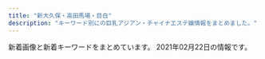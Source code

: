 ```yaml
---
title: "新大久保・高田馬場・目白"
description: "キーワード別にの巨乳アジアン・チャイナエステ嬢情報をまとめました。"
---
```


新着画像と新着キーワードをまとめています。
2021年02月22日の情報です。

<DmmAffiliateIns />
<KeywordTable
  shops={
    [
    {
        "keywords": {},
        "station": "JR\u9ad8\u7530\u99ac\u5834\u99c5\u65e9\u7a32\u7530\u53e3",
        "url": "http://www.kity.work/",
        "name": "\u98a8\u96c5\u5802 \uff5e\u3075\u3046\u304c\u3069\u3046\uff5e",
        "img_links": [
            "http://www.kity.work/images/tel.jpg",
            "http://www.kity.work/images/3.jpg",
            "http://www.kity.work/staff/aoi.jpg",
            "http://www.kity.work/staff/sara.jpg",
            "http://www.kity.work/images/s2.jpg",
            "http://www.kity.work/staff/an.jpg",
            "http://www.kity.work/images/ac2.jpg",
            "http://www.kity.work/img/an2.jpg",
            "http://www.kity.work/images/s1.png",
            "http://www.kity.work/images/head.jpg",
            "http://www.kity.work/images/5.jpg",
            "http://www.kity.work/images/sys.jpg",
            "http://www.kity.work/images/staff_t.jpg",
            "http://www.kity.work/images/int2.jpg",
            "http://www.kity.work/images/1.jpg",
            "http://www.kity.work/images/up.jpg",
            "http://www.kity.work/images/interior_t.jpg",
            "http://www.kity.work/images/2.jpg",
            "http://www.kity.work/img/sara2.jpg",
            "http://www.kity.work/images/news.jpg",
            "http://www.kity.work/img/minami2.jpg",
            "http://www.kity.work/images/4.jpg",
            "http://www.kity.work/img/yuka1.jpg",
            "http://www.kity.work/images/tg.jpg",
            "http://www.kity.work/img/yuka2.jpg",
            "http://www.kity.work/images/s1.jpg",
            "http://www.kity.work/staff/minami.jpg",
            "http://www.kity.work/img/minami1.jpg",
            "http://www.kity.work/images/int1.jpg",
            "http://www.kity.work/staff/yuka.jpg",
            "http://www.kity.work/img/aoi1.jpg",
            "http://www.kity.work/img/aoi2.jpg",
            "http://www.kity.work/img/sara1.jpg",
            "http://www.kity.work/img/an1.jpg"
        ]
    },
    {
        "img_links": [
            "http://p-aroma.work/img/rina1.png",
            "http://p-aroma.work/images/staff_t.png",
            "http://p-aroma.work/images/int1.png",
            "http://p-aroma.work/images/head.jpg",
            "http://p-aroma.work/images/3.jpg",
            "http://p-aroma.work/images/tel.jpg",
            "http://p-aroma.work/images/sys.png",
            "http://p-aroma.work/staff/mayu.jpg",
            "http://p-aroma.work/staff/rina.jpg",
            "http://p-aroma.work/images/mobile.jpg",
            "http://p-aroma.work/images/2.jpg",
            "http://p-aroma.work/images/1.jpg",
            "http://p-aroma.work/img/mirai1.png",
            "http://p-aroma.work/img/ayaka1.png",
            "http://p-aroma.work/img/mayu1.png",
            "http://p-aroma.work/images/6.jpg",
            "http://p-aroma.work/images/s2.jpg",
            "http://p-aroma.work/images/interior_t.png",
            "http://p-aroma.work/images/int2.png",
            "http://p-aroma.work/images/4.jpg",
            "http://p-aroma.work/images/s1.png",
            "http://p-aroma.work/img/kasumi1.png",
            "http://p-aroma.work/staff/ayaka.jpg",
            "http://p-aroma.work/staff/kasumi.jpg",
            "http://p-aroma.work/images/s1.jpg",
            "http://p-aroma.work/staff/mirai.jpg",
            "http://p-aroma.work/images/news.jpg"
        ],
        "station": "JR\u5927\u4e45\u4fdd\u99c5\u5317\u53e3",
        "name": "\u7652\u3057\u306e\u51fa\u4f1a\u3044",
        "keywords": {},
        "url": "http://p-aroma.work/"
    },
    {
        "name": "\u6625\u306e\u5922",
        "keywords": {},
        "url": "http://www.harunoyume.com/",
        "station": "JR\u65b0\u5927\u4e45\u4fdd\u99c5",
        "img_links": [
            "http://www.harunoyume.com/images/service-image.jpg",
            "http://www.harunoyume.com/images/campaign.jpg",
            "http://www.harunoyume.com/images/discount.jpg",
            "http://www.harunoyume.com/images/covergirl.jpg"
        ]
    },
    {
        "url": "http://kobo.mssg.jp/",
        "station": "JR\u5927\u4e45\u4fdd\u99c5\u5317\u53e3",
        "img_links": [
            "http://kobo.mssg.jp/images/staff_8.jpg",
            "http://kobo.mssg.jp/images/s_info.png",
            "http://kobo.mssg.jp/images/staff_2b.jpg",
            "http://kobo.mssg.jp/images/staff_2a.jpg",
            "http://kobo.mssg.jp/layer/images/top/top_01.jpg",
            "http://kobo.mssg.jp/images/staff_8a.jpg",
            "http://kobo.mssg.jp/images/staff_10a.jpg",
            "http://kobo.mssg.jp/images/staff_9b.jpg",
            "http://kobo.mssg.jp/images/top2.jpg",
            "http://kobo.mssg.jp/images/staff_bj1.png",
            "http://kobo.mssg.jp/images/info.png",
            "http://kobo.mssg.jp/images/wenzi-staff.png",
            "http://kobo.mssg.jp/images/staff_bj4.png",
            "http://kobo.mssg.jp/images/top1.jpg",
            "http://kobo.mssg.jp/images/staff_9a.jpg",
            "http://kobo.mssg.jp/layer/images/top/top_03.jpg",
            "http://kobo.mssg.jp/images/1.jpg",
            "http://kobo.mssg.jp/layer/images/top/top_02.jpg",
            "http://kobo.mssg.jp/layer/images/top.jpg",
            "http://kobo.mssg.jp/images/staff_4.jpg",
            "http://kobo.mssg.jp/layer/images/top/top_08.png",
            "http://kobo.mssg.jp/layer/images/top/top_06.jpg",
            "http://kobo.mssg.jp/images/staff_5.jpg",
            "http://kobo.mssg.jp/layer/images/top/top_04.jpg",
            "http://kobo.mssg.jp/layer/images/top/top_05.jpg"
        ],
        "name": "\u6c34\u8272-\u30df\u30ba\u30a4\u30ed-",
        "keywords": {}
    },
    {
        "name": "\u30df\u30eb\u30af",
        "keywords": {
            "87": 7,
            "C": 13,
            "85": 21,
            "84": 7,
            "D": 28,
            "90": 7,
            "E": 14
        },
        "img_links": [
            "http://milk.tyo.cm/images/img_service04.jpg",
            "http://milk.tyo.cm/images/blog.jpg",
            "http://milk.tyo.cm/images/sp_nav03.png",
            "http://milk.tyo.cm/images/sp_tit_pick.png",
            "http://milk.tyo.cm/photos/sites/72/2021/02/2021020506250312.jpg",
            "http://milk.tyo.cm/images/bg_cont03.png",
            "http://milk.tyo.cm/images/ico_headline.png",
            "http://milk.tyo.cm/images/room4_l.jpg",
            "http://milk.tyo.cm/images/bg_cont01.png",
            "http://milk.tyo.cm/images/img_service01.jpg",
            "http://milk.tyo.cm/images/tit_service.png",
            "http://milk.tyo.cm/images/link_nav05.png",
            "http://milk.tyo.cm/photos/sites/72/2021/02/2021021003450576.jpg",
            "http://milk.tyo.cm/images/tit_pick.png",
            "http://milk.tyo.cm/images/re.png",
            "http://milk.tyo.cm/images/room2_l.jpg",
            "http://milk.tyo.cm/images/top.png",
            "http://milk.tyo.cm/images/link_nav04.png",
            "http://milk.tyo.cm/images/img_service02.jpg",
            "http://milk.tyo.cm/images/room3_l.jpg",
            "http://milk.tyo.cm/images/sp_header.jpg",
            "http://milk.tyo.cm/images/sp_nav01.png",
            "http://milk.tyo.cm/images/link_nav01.png",
            "http://milk.tyo.cm/photos/sites/72/2021/01/2021012610102711.jpg",
            "http://milk.tyo.cm/images/tit_staff.png",
            "http://milk.tyo.cm/images/com_tel.png",
            "http://milk.tyo.cm/images/room1_l.jpg",
            "http://milk.tyo.cm/images/sp_nav02.png",
            "http://milk.tyo.cm/images/link_nav02.png",
            "http://milk.tyo.cm/images/link_nav03.png",
            "http://milk.tyo.cm/photos/sites/72/2020/06/2020061206444417.jpg",
            "http://milk.tyo.cm/photos/sites/72/2021/02/202102100345053.jpg",
            "http://milk.tyo.cm/photos/sites/72/2021/02/2021020803213955.jpg",
            "http://milk.tyo.cm/photos/sites/72/2020/11/202011100524008.jpg",
            "http://milk.tyo.cm/photos/sites/72/2020/06/2020061206443832.jpg",
            "http://milk.tyo.cm/images/koko_234x60.png",
            "http://milk.tyo.cm/images/img_service03.jpg"
        ],
        "url": "http://milk.tyo.cm/",
        "station": "JR\u5927\u4e45\u4fdd\u99c5\u5357\u53e3"
    },
    {
        "img_links": [
            "http://www.e-candy.work/images/newface.png",
            "http://www.e-candy.work/images/int1.png",
            "http://www.e-candy.work/images/int2.png",
            "http://www.e-candy.work/images/staff_t.png",
            "http://www.e-candy.work/img/aya1.jpg",
            "http://www.e-candy.work/img/yui1.jpg",
            "http://www.e-candy.work/images/info.png",
            "http://www.e-candy.work/images/3.jpg",
            "http://www.e-candy.work/images/tel.jpg",
            "http://www.e-candy.work/img/miki1.jpg",
            "http://www.e-candy.work/img/nana1.jpg",
            "http://www.e-candy.work/images/8.jpg",
            "http://www.e-candy.work/images/sys1.jpg",
            "http://www.e-candy.work/images/6.jpg",
            "http://www.e-candy.work/images/4.jpg",
            "http://www.e-candy.work/images/sys2.jpg",
            "http://www.e-candy.work/images/1.jpg",
            "http://www.e-candy.work/images/interior_t.png",
            "http://www.e-candy.work/img/rina1.jpg",
            "http://www.e-candy.work/images/head.jpg",
            "http://www.e-candy.work/images/7.jpg",
            "http://www.e-candy.work/img/ai1.jpg",
            "http://www.e-candy.work/images/s1.png",
            "http://www.e-candy.work/images/sys3.png",
            "http://www.e-candy.work/images/news.jpg",
            "http://www.e-candy.work/img/haruka1.jpg",
            "http://www.e-candy.work/images/mobile.jpg",
            "http://www.e-candy.work/images/5.jpg"
        ],
        "name": "Lui\uff5e\u30eb\u30a4\uff5e",
        "keywords": {},
        "station": "\u65b0\u5927\u4e45\u4fdd\u99c5",
        "url": "http://www.e-candy.work/"
    },
    {
        "img_links": [
            "http://www.enchuen.com/images/top_slider2.jpg",
            "http://www.enchuen.com/images/top_slider5.jpg",
            "http://www.enchuen.com/images/img_service01.png",
            "http://www.enchuen.com/images/img_service07.png",
            "http://www.enchuen.com/images/therapist_yona.jpg",
            "http://www.enchuen.com/images/tw_header.png",
            "http://www.enchuen.com/images/img_service02.png",
            "http://www.enchuen.com/images/img_service03.png",
            "http://www.enchuen.com/images/therapist_kaori.jpg",
            "http://www.enchuen.com/images/h2_alltherapist.png",
            "http://www.enchuen.com/images/h2_alliancegide2.png",
            "http://www.enchuen.com/images/interior02_s.jpg",
            "http://www.enchuen.com/images/h2_instagam.png",
            "http://www.enchuen.com/images/img_slider03.png",
            "http://www.enchuen.com/images/btn_gnavi01_no.png",
            "http://www.enchuen.com/images/btn_gnavi05_no.png",
            "http://www.enchuen.com/images/h2_servicecontents.png",
            "http://www.enchuen.com/images/h2_alliancegide.png",
            "http://www.enchuen.com/images/btn_gnavi04_no.png",
            "http://www.enchuen.com/images/interior03_s.jpg",
            "http://www.enchuen.com/images/therapist_noa_s.jpg",
            "http://www.enchuen.com/images/h2_twitter.png",
            "http://www.enchuen.com/images/interior04_s.jpg",
            "http://www.enchuen.com/images/therapist_noa.jpg",
            "http://www.enchuen.com/images/h2_information.png",
            "http://www.enchuen.com/images/therapist_kaori_s.jpg",
            "http://www.enchuen.com/images/a_qa.png",
            "http://www.enchuen.com/images/icon_chi.png",
            "http://www.enchuen.com/images/btn_gnavi06_no.png",
            "http://www.enchuen.com/images/pickmessage01.png",
            "http://www.enchuen.com/images/interior01_s.jpg",
            "http://www.enchuen.com/images/h2_qa.png",
            "http://www.enchuen.com/images/tel_header.png",
            "http://www.enchuen.com/images/pagetop.png",
            "http://www.enchuen.com/images/top_slider4.jpg",
            "http://www.enchuen.com/images/icon_eng.png",
            "http://www.enchuen.com/images/ins_footer.png",
            "http://www.enchuen.com/images/img_slider01.png",
            "http://www.enchuen.com/images/img_aromaoil.png",
            "http://www.enchuen.com/images/h2_link01.png",
            "http://www.enchuen.com/images/therapist_yume.jpg",
            "http://www.enchuen.com/images/img_comimgsoon.jpg",
            "http://www.enchuen.com/images/therapist_yume_s.jpg",
            "http://www.enchuen.com/images/mail_header.png",
            "http://www.enchuen.com/images/img_service05.png",
            "http://www.enchuen.com/images/interior03.jpg",
            "http://www.enchuen.com/images/q_qa.png",
            "http://www.enchuen.com/images/img_service06.png",
            "http://www.enchuen.com/images/h2_contact.png",
            "http://www.enchuen.com/images/img_slider02.png",
            "http://www.enchuen.com/images/tw_footer.png",
            "http://www.enchuen.com/images/ins_header.png",
            "http://www.enchuen.com/images/img_service04.png",
            "http://www.enchuen.com/images/interior02.jpg",
            "http://www.enchuen.com/images/ban-tel.png",
            "http://www.enchuen.com/images/interior04.jpg",
            "http://www.enchuen.com/images/top_slider1.jpg",
            "http://www.enchuen.com/images/top_slider3.jpg",
            "http://www.enchuen.com/images/mess_footer.png",
            "http://www.enchuen.com/images/therapist_yona_s.jpg",
            "http://www.enchuen.com/images/h2_linkban.png",
            "http://www.enchuen.com/images/interior01.jpg",
            "http://www.enchuen.com/images/btn_gnavi03_no.png",
            "http://www.enchuen.com/images/top_slider6.jpg",
            "http://www.enchuen.com/images/btn_gnavi02_no.png"
        ],
        "url": "http://www.enchuen.com/",
        "keywords": {
            "C": 4
        },
        "station": "JR\u65b0\u5927\u4e45\u4fdd\u99c5",
        "name": "\u7e01\u4e2d\u7e01\uff5e\u3048\u3093\u3061\u3085\u3046\u3048\u3093\uff5e"
    },
    {
        "keywords": {},
        "name": "RAN\uff5e\u30e9\u30f3\uff5e",
        "url": "http://esthe.top/",
        "station": "JR\u9ad8\u7530\u99ac\u5834\u99c5\u6771\u53e3",
        "img_links": [
            "http://esthe.top/images/Bottom_01.jpg",
            "http://esthe.top/images/demo/slider/tooltips/slide2.png",
            "http://esthe.top/images/room_images/gallery-06.jpg",
            "http://esthe.top/images/demo/slider/images/slide2.png",
            "http://esthe.top/images/room_images/gallery-01.jpg",
            "http://esthe.top/images/an_1_05.jpg",
            "http://esthe.top/images/an_2_07.jpg",
            "http://esthe.top/images/demo/slider/images/slide5.png",
            "http://esthe.top/images/an_1_06.jpg",
            "http://esthe.top/images/demo/slider/tooltips/slide4.png",
            "http://esthe.top/images/an_1_04.jpg",
            "http://esthe.top/images/room_images/index-02.jpg",
            "http://esthe.top/images/room_images/gallery-05.jpg",
            "http://esthe.top/images/staff_images/staff_01b.jpg",
            "http://esthe.top/images/acs_ima/access-04.jpg",
            "http://esthe.top/images/demo/slider/tooltips/slide1.png",
            "http://esthe.top/images/demo/slider/tooltips/slide3.png",
            "http://esthe.top/images/an_1_02.jpg",
            "http://esthe.top/images/staff_images/staff_07a.jpg",
            "http://esthe.top/images/demo/slider/images/slide1.png",
            "http://esthe.top/images/acs_ima/access-03.jpg",
            "http://esthe.top/images/room_images/gallery-04.jpg",
            "http://esthe.top/images/room_images/index-01.jpg",
            "http://esthe.top/images/an_1_03.jpg",
            "http://esthe.top/images/staff_images/staff_07b.jpg",
            "http://esthe.top/images/staff_images/staff_09b.jpg",
            "http://esthe.top/images/QRcode.jpg",
            "http://esthe.top/images/staff_images/staff_04b.jpg",
            "http://esthe.top/images/an_2_03.jpg",
            "http://esthe.top/images/an_2_06.jpg",
            "http://esthe.top/images/demo/slider/images/slide3.png",
            "http://esthe.top/images/demo/slider/images/slide4.png",
            "http://esthe.top/images/room_images/gallery-02.jpg",
            "http://esthe.top/images/staff_images/staff_04a.jpg",
            "http://esthe.top/images/staff_images/staff_09a.jpg",
            "http://esthe.top/images/Bottom_02.jpg",
            "http://esthe.top/images/staff_images/staff_010a.jpg",
            "http://esthe.top/images/demo/slider/tooltips/slide5.png",
            "http://esthe.top/images/an_2_05.jpg",
            "http://esthe.top/images/an_2_04.jpg",
            "http://esthe.top/images/staff_images/staff_010b.jpg",
            "http://esthe.top/images/an_2_02.jpg",
            "http://esthe.top/images/room_images/gallery-03.jpg",
            "http://esthe.top/images/acs_ima/access-02.jpg",
            "http://esthe.top/images/an_1_07.jpg",
            "http://esthe.top/images/staff_images/staff_01a.jpg",
            "http://esthe.top/images/acs_ima/access-01.jpg"
        ]
    },
    {
        "img_links": [
            "http://www.china-es.info/img/nana1.jpg",
            "http://www.china-es.info/images/int4.jpg",
            "http://www.china-es.info/images/top.jpg",
            "http://www.china-es.info/images/news.jpg",
            "http://www.china-es.info/images/menu/top.jpg",
            "http://www.china-es.info/images/rec1.jpg",
            "http://www.china-es.info/img/nana2.jpg",
            "http://www.china-es.info/img/hibiki1.jpg",
            "http://www.china-es.info/images/int3.jpg",
            "http://www.china-es.info/images/sys1.jpg",
            "http://www.china-es.info/images/interior_t.jpg",
            "http://www.china-es.info/images/int2.jpg",
            "http://www.china-es.info/images/head.jpg",
            "http://www.china-es.info/images/rec2.jpg",
            "http://www.china-es.info/images/mobile.jpg",
            "http://www.china-es.info/images/int1.jpg",
            "http://www.china-es.info/images/menu/staff.jpg",
            "http://www.china-es.info/images/sys3.jpg",
            "http://www.china-es.info/images/menu/interior.jpg",
            "http://www.china-es.info/img/ringo1.jpg",
            "http://www.china-es.info/images/sys2.jpg",
            "http://www.china-es.info/images/staff_t.jpg"
        ],
        "station": "JR\u9ad8\u7530\u99ac\u5834\u99c5\u65e9\u7a32\u7530\u53e3",
        "keywords": {},
        "name": "Honey At Home \u30cf\u30cb\u30fc\u30a2\u30c3\u30c8\u30db\u30fc\u30e0",
        "url": "http://www.china-es.info/"
    },
    {
        "station": "JR\u5927\u4e45\u4fdd\u99c5\u5317\u53e3",
        "img_links": [
            "http://aes-treat.com/scdl/staff/10811.jpg",
            "http://aes-treat.com/scdl/staff/10811mb.jpg",
            "http://aes-treat.com/scdl/staff/10651mb.jpg",
            "http://aes-treat.com/scdl/staff/11161.jpg",
            "http://aes-treat.com/scdl/staff/11101mb.jpg",
            "http://aes-treat.com/scdl/staff/11051mb.jpg",
            "http://aes-treat.com/scdl/staff/10861mb.jpg",
            "http://aes-treat.com/scdl/staff/11041mb.jpg",
            "http://aes-treat.com/scdl/staff/11091.jpg",
            "http://aes-treat.com/scdl/staff/10971.jpg",
            "http://aes-treat.com/scdl/staff/10901mb.jpg",
            "http://aes-treat.com/scdl/staff/11041.jpg",
            "http://aes-treat.com/scdl/staff/10721.jpg",
            "http://aes-treat.com/pic/top2.jpg",
            "http://aes-treat.com/scdl/staff/10891mb.jpg",
            "http://aes-treat.com/scdl/staff/11131.jpg",
            "http://aes-treat.com/scdl/staff/11111.jpg",
            "http://aes-treat.com/scdl/staff/10981mb.jpg",
            "http://aes-treat.com/scdl/staff/11151mb.jpg",
            "http://aes-treat.com/scdl/staff/10681mb.jpg",
            "http://aes-treat.com/scdl/staff/10771.jpg",
            "http://aes-treat.com/scdl/staff/10651.jpg",
            "http://aes-treat.com/scdl/staff/10891.jpg",
            "http://aes-treat.com/scdl/staff/10902.jpg",
            "http://aes-treat.com/scdl/staff/10771mb.jpg",
            "http://aes-treat.com/img/ttl_attbnr.jpg",
            "http://aes-treat.com/scdl/staff/10861.jpg",
            "http://aes-treat.com/scdl/staff/10981.jpg",
            "http://aes-treat.com/scdl/staff/11151.jpg",
            "http://aes-treat.com/scdl/staff/11081.jpg",
            "http://aes-treat.com/img/ttl_sister.png",
            "http://aes-treat.com/scdl/staff/11121.jpg",
            "http://aes-treat.com/scdl/staff/10841.jpg",
            "http://aes-treat.com/img/ttl_staff.png",
            "http://aes-treat.com/scdl/staff/11131mb.jpg",
            "http://aes-treat.com/scdl/staff/10941.jpg",
            "http://aes-treat.com/scdl/staff/11051.jpg",
            "http://aes-treat.com/scdl/staff/11091mb.jpg",
            "http://aes-treat.com/scdl/staff/10171mb.jpg",
            "http://aes-treat.com/scdl/staff/10972.jpg",
            "http://aes-treat.com/scdl/staff/11162.jpg",
            "http://aes-treat.com/pic/head.jpg",
            "http://aes-treat.com/scdl/staff/10721mb.jpg",
            "http://aes-treat.com/scdl/staff/10842.jpg",
            "http://aes-treat.com/pic/top1.jpg",
            "http://aes-treat.com/scdl/staff/11171mb.jpg",
            "http://aes-treat.com/scdl/staff/10841mb.jpg",
            "http://aes-treat.com/scdl/staff/11121mb.jpg",
            "http://aes-treat.com/scdl/staff/11161mb.jpg",
            "http://aes-treat.com/scdl/staff/11081mb.jpg",
            "http://aes-treat.com/scdl/staff/10681.jpg",
            "http://aes-treat.com/scdl/staff/10901.jpg",
            "http://aes-treat.com/img/system/campaign.jpg",
            "http://aes-treat.com/scdl/staff/10971mb.jpg",
            "http://aes-treat.com/scdl/staff/11101.jpg",
            "http://aes-treat.com/img/ttl_att.png",
            "http://aes-treat.com/i/files/homeimg.jpg",
            "http://aes-treat.com/scdl/staff/11171.jpg",
            "http://aes-treat.com/scdl/staff/10941mb.jpg",
            "http://aes-treat.com/scdl/staff/11111mb.jpg",
            "http://aes-treat.com/img/ttl_nouka.jpg",
            "http://aes-treat.com/img/ttl_mobile.jpg",
            "http://aes-treat.com/scdl/staff/10171.jpg"
        ],
        "keywords": {
            "C": 35
        },
        "url": "http://aes-treat.com/",
        "name": "Lovely Heart \u5927\u4e45\u4fdd\u5225\u9928"
    },
    {
        "url": "http://www.aromaonly1.com/",
        "img_links": [
            "http://www.aromaonly1.com/images/fanhui.png",
            "http://www.aromaonly1.com/images/index_04.jpg",
            "http://www.aromaonly1.com/uploads/33c6d79a06e306e309deefd74daa5ef6.jpg",
            "http://www.aromaonly1.com/images/index_05.jpg",
            "http://www.aromaonly1.com/uploads/822de08541e5f0a03b8fdd99ac777097.jpg",
            "http://www.aromaonly1.com/images/interior_10.jpg",
            "http://www.aromaonly1.com/uploads/b43afdf6c0db7020b472f89b05664984.jpg",
            "http://www.aromaonly1.com/images/index_17.jpg",
            "http://www.aromaonly1.com/images/index_01.jpg",
            "http://www.aromaonly1.com/uploads/269045fb02ee17a03b99afcdabc449fa.jpg",
            "http://www.aromaonly1.com/uploads/0d74a4af5e268e3562daa56048c13906.jpg",
            "http://www.aromaonly1.com/images/index_20.jpg",
            "http://www.aromaonly1.com/images/index_16.jpg",
            "http://www.aromaonly1.com/uploads/56e94a67d1aa4ea89d5f2064a387ab96.jpg",
            "http://www.aromaonly1.com/uploads/3e6ede4dd71b9611bfc0fc01fff82057.jpg",
            "http://www.aromaonly1.com/uploads/5f4083d49285cbe64774b1bd70e86150.jpg",
            "http://www.aromaonly1.com/images/index_02.jpg",
            "http://www.aromaonly1.com/images/service_10.jpg",
            "http://www.aromaonly1.com/images/index_11.jpg",
            "http://www.aromaonly1.com/images/index_07.jpg",
            "http://www.aromaonly1.com/images/index_06.jpg",
            "http://www.aromaonly1.com/images/index_19.jpg",
            "http://www.aromaonly1.com/images/index_14.jpg",
            "http://www.aromaonly1.com/uploads/ac75f516de3602f2ed5de1d9e2383a35.jpg",
            "http://www.aromaonly1.com/uploads/015cba9c432d730d26583fe998534fa6.jpg",
            "http://www.aromaonly1.com/uploads/66dc68de1f9c001b6f15d52303314efc.jpg",
            "http://www.aromaonly1.com/uploads/8e9e8b4d89b256773f17dff61368328c.jpg",
            "http://www.aromaonly1.com/images/index_15.jpg",
            "http://www.aromaonly1.com/uploads/18799c1985ca7d1cd026808323ec51c2.jpg",
            "http://www.aromaonly1.com/images/index_08.jpg",
            "http://www.aromaonly1.com/uploads/e01fa669285bc99ba782abfd90a08bb2.jpg",
            "http://www.aromaonly1.com/images/aromaonly1_468x60.png",
            "http://www.aromaonly1.com/images/girls_10.jpg",
            "http://www.aromaonly1.com/images/index_21.jpg",
            "http://www.aromaonly1.com/uploads/a4bfacdc272e1f3c3ee9884036dbf094.jpg",
            "http://www.aromaonly1.com/images/index_03.jpg",
            "http://www.aromaonly1.com/uploads/c24b4a66b959c50d941c227e2167e47a.jpg",
            "http://www.aromaonly1.com/images/index_12.jpg",
            "http://www.aromaonly1.com/images/link_10.jpg",
            "http://www.aromaonly1.com/images/index_18.jpg",
            "http://www.aromaonly1.com/images/service_11.jpg",
            "http://www.aromaonly1.com/uploads/39a20c0f1405de5aa73fad53492e41be.jpg",
            "http://www.aromaonly1.com/my_work/images/pic1.png",
            "http://www.aromaonly1.com/uploads/2f5941103973429d3981087968a845a3.jpg"
        ],
        "station": "JR\u9ad8\u7530\u99ac\u5834\u99c5",
        "keywords": {
            "86": 5,
            "E": 2,
            "C": 3,
            "88": 4,
            "D": 4
        },
        "name": "NEW ONLY ONE"
    },
    {
        "name": "\u60a0\u30a8\u30b9\u30c6",
        "url": "http://www.y-rlx.site/",
        "keywords": {
            "87": 4,
            "C": 5,
            "88": 2,
            "D": 1
        },
        "station": "JR\u9ad8\u7530\u99ac\u5834\u99c5\u65e9\u7a32\u7530\u53e3",
        "img_links": [
            "http://www.y-rlx.site/images/upload/thumb/ed8b0cbb7323414a.jpg",
            "http://www.y-rlx.site/images/index_15.jpg",
            "http://www.y-rlx.site/images/index_19.jpg",
            "http://www.y-rlx.site/images/index_01.jpg",
            "http://y-rlx.site/images/index_07.jpg",
            "http://www.y-rlx.site/girl/03.jpg",
            "http://y-rlx.site/images/index_04.jpg",
            "http://www.y-rlx.site/images/index_02.jpg",
            "http://www.y-rlx.site/images/info_09.jpg",
            "http://www.y-rlx.site/images/index_18.jpg",
            "http://www.y-rlx.site/images/index_11.jpg",
            "http://www.y-rlx.site/images/upload/thumb/0fba3207fb3c4467.jpg",
            "http://www.y-rlx.site/images/upload/thumb/c69d7050fbdbb36f.jpg",
            "http://www.y-rlx.site/images/upload/thumb/e0a26e58e17a1416.jpg",
            "http://www.y-rlx.site/images/upload/thumb/e8190e2180eba7c5.jpg",
            "http://www.y-rlx.site/images/rec.jpg",
            "http://www.y-rlx.site/images/index_10.jpg",
            "http://www.y-rlx.site/images/index_03.jpg",
            "http://www.y-rlx.site/images/index_04.jpg",
            "http://www.y-rlx.site/images/index_13.jpg",
            "http://www.y-rlx.site/images/upload/thumb/02b4e6896e30ae85.jpg",
            "http://www.y-rlx.site/girl/01.jpg",
            "http://www.y-rlx.site/images/index_20.jpg",
            "http://www.y-rlx.site/images/upload/thumb/09ac55d22a602603.jpg",
            "http://www.y-rlx.site/images/index_08.jpg",
            "http://www.y-rlx.site/images/upload/thumb/90f9ae2f9ed02731.jpg",
            "http://www.y-rlx.site/images/staff_09.jpg",
            "http://www.y-rlx.site/images/index_07.jpg",
            "http://www.y-rlx.site/girl/02.jpg",
            "http://www.y-rlx.site/girl/04.jpg",
            "http://www.y-rlx.site/images/upload/thumb/55cf68e3bb41cd32.jpg",
            "http://www.y-rlx.site/images/index_05.jpg",
            "http://www.y-rlx.site/images/upload/thumb/e47d8394208727d5.jpg",
            "http://www.y-rlx.site/images/index_09.jpg",
            "http://www.y-rlx.site/images/rec_09.jpg",
            "http://www.y-rlx.site/images/index_06.jpg",
            "http://www.y-rlx.site/images/info.jpg",
            "http://www.y-rlx.site/images/upload/thumb/2c7fdde9ad97892b.jpg",
            "http://www.y-rlx.site/images/card.jpg",
            "http://www.y-rlx.site/girl/05.jpg"
        ]
    },
    {
        "img_links": [
            "http://familiar.ests.jp/images/bian.jpg",
            "http://familiar.ests.jp/images/mobile.jpg",
            "http://familiar.ests.jp/photos/sites/33/2019/07/2019073009094778.jpg",
            "http://familiar.ests.jp/images/news.png",
            "http://familiar.ests.jp/images/top.jpg",
            "http://familiar.ests.jp/photos/sites/33/2020/10/2020101409554799.jpg",
            "http://familiar.ests.jp/images/staff_bj1s.png",
            "http://familiar.ests.jp/images/s_staff.png",
            "http://familiar.ests.jp/images/s_service.png",
            "http://familiar.ests.jp/images/acc.png",
            "http://familiar.ests.jp/images/info.png",
            "http://familiar.ests.jp/images/nei_bj1.png",
            "http://familiar.ests.jp/photos/sites/33/2019/09/2019092718554568.jpg",
            "http://familiar.ests.jp/photos/sites/33/2020/10/2020101901153954.jpg",
            "http://familiar.ests.jp/images/staff_bj4s.png",
            "http://familiar.ests.jp/photos/sites/33/2019/09/2019092718570723.jpg",
            "http://familiar.ests.jp/images/service.jpg",
            "http://familiar.ests.jp/images/s_link.png",
            "http://familiar.ests.jp/photos/sites/33/2019/09/2019092318545965.jpg"
        ],
        "name": "\u99ac\u5834one",
        "station": "JR\u9ad8\u7530\u99ac\u5834\u99c5\u65e9\u7a32\u7530\u53e3",
        "keywords": {
            "C": 18,
            "83": 3,
            "86": 3
        },
        "url": "http://familiar.ests.jp/"
    },
    {
        "url": "http://familiar.tyo.cm/",
        "name": "Familiar\u30fb\u30d5\u30a1\u30df\u30ea\u30fc\u30a2",
        "station": "JR\u65b0\u5927\u4e45\u4fdd\u99c5",
        "keywords": {
            "85": 18,
            "83": 9,
            "88": 27,
            "87": 72,
            "E": 36,
            "C": 2,
            "86": 94,
            "D": 182
        },
        "img_links": [
            "http://familiar.tyo.cm/photos/sites/37/2019/11/2019110802115992.jpg",
            "http://familiar.tyo.cm/photos/sites/37/2019/06/2019061502562745.jpg",
            "http://familiar.tyo.cm/photos/sites/37/2018/12/2018121903013346.jpg",
            "http://familiar.tyo.cm/photos/sites/37/2019/12/201912130833132.jpg",
            "http://familiar.tyo.cm/photos/sites/37/2019/03/2019032406115446.jpg",
            "http://familiar.tyo.cm/images/s_staff.jpg",
            "http://familiar.tyo.cm/photos/sites/37/2019/11/2019112902341792.jpg",
            "http://familiar.tyo.cm/photos/sites/37/2019/12/2019120502265383.jpg",
            "http://familiar.tyo.cm/photos/sites/37/2019/12/2019120401354980.jpg",
            "http://familiar.tyo.cm/photos/sites/37/2019/03/2019032406115598.jpg",
            "http://familiar.tyo.cm/photos/sites/37/2019/10/2019102408541458.jpg",
            "http://familiar.tyo.cm/photos/sites/37/2019/06/201906040617136.jpg",
            "http://familiar.tyo.cm/photos/sites/37/2018/12/2018121903022968.jpg",
            "http://familiar.tyo.cm/photos/sites/37/2019/10/2019100304481325.jpg",
            "http://familiar.tyo.cm/images/s_news.jpg",
            "http://familiar.tyo.cm/photos/sites/37/2019/06/2019061502562797.jpg",
            "http://familiar.tyo.cm/photos/sites/37/2019/09/2019090503385014.jpg",
            "http://familiar.tyo.cm/photos/sites/37/2019/06/2019060406161857.jpg",
            "http://familiar.tyo.cm/photos/sites/37/2019/10/2019102502193826.jpg",
            "http://familiar.tyo.cm/photos/sites/37/2019/06/2019062210030384.jpg",
            "http://familiar.tyo.cm/images/s_link.jpg",
            "http://familiar.tyo.cm/images/1.png",
            "http://familiar.tyo.cm/photos/sites/37/2019/11/2019112002511160.jpg",
            "http://familiar.tyo.cm/photos/sites/37/2019/03/2019032406115440.jpg",
            "http://familiar.tyo.cm/photos/sites/37/2019/03/2019032406115312.jpg",
            "http://familiar.tyo.cm/images/mobile.jpg",
            "http://familiar.tyo.cm/images/top.png",
            "http://familiar.tyo.cm/photos/sites/37/2019/06/2019061502562798.jpg",
            "http://familiar.tyo.cm/photos/sites/37/2019/12/2019120502264671.jpg",
            "http://familiar.tyo.cm/photos/sites/37/2019/06/2019060406241084.jpg",
            "http://familiar.tyo.cm/photos/sites/37/2019/12/2019120401355046.jpg",
            "http://familiar.tyo.cm/photos/sites/37/2019/12/2019120401354873.jpg",
            "http://familiar.tyo.cm/photos/sites/37/2019/03/2019031806471671.jpg",
            "http://familiar.tyo.cm/photos/sites/37/2019/03/2019032406115451.jpg",
            "http://familiar.tyo.cm/images/tel.png",
            "http://familiar.tyo.cm/photos/sites/37/2019/03/2019032406115311.jpg",
            "http://familiar.tyo.cm/photos/sites/37/2019/09/201909270657496.jpg",
            "http://familiar.tyo.cm/photos/sites/37/2019/10/2019102502193551.jpg",
            "http://familiar.tyo.cm/photos/sites/37/2019/03/2019032406115491.jpg"
        ]
    },
    {
        "img_links": [
            "http://aes-salon.com/scdl/staff/10681.jpg",
            "http://aes-salon.com/pic/top2.jpg",
            "http://aes-salon.com/scdl/staff/10601.jpg",
            "http://aes-salon.com/scdl/staff/10083.jpg",
            "http://aes-salon.com/img/ttl_att.png",
            "http://aes-salon.com/pic/head.jpg",
            "http://aes-salon.com/scdl/staff/10694.jpg",
            "http://aes-salon.com/scdl/staff/10591mb.jpg",
            "http://aes-salon.com/scdl/staff/10411mb.jpg",
            "http://aes-salon.com/scdl/staff/10471.jpg",
            "http://aes-salon.com/img/access/road1.jpg",
            "http://aes-salon.com/scdl/staff/10631mb.jpg",
            "http://aes-salon.com/scdl/staff/10471mb.jpg",
            "http://aes-salon.com/scdl/staff/10291.jpg",
            "http://aes-salon.com/scdl/staff/10441.jpg",
            "http://aes-salon.com/scdl/staff/10691mb.jpg",
            "http://aes-salon.com/scdl/staff/10621mb.jpg",
            "http://aes-salon.com/scdl/staff/10092.jpg",
            "http://aes-salon.com/scdl/staff/10563.jpg",
            "http://aes-salon.com/scdl/staff/10562.jpg",
            "http://aes-salon.com/img/ttl_staff.png",
            "http://aes-salon.com/scdl/staff/10641mb.jpg",
            "http://aes-salon.com/scdl/staff/10501mb.jpg",
            "http://aes-salon.com/scdl/staff/10651mb.jpg",
            "http://aes-salon.com/scdl/staff/10291mb.jpg",
            "http://aes-salon.com/scdl/staff/10641.jpg",
            "http://aes-salon.com/scdl/staff/10091mb.jpg",
            "http://aes-salon.com/scdl/staff/10681mb.jpg",
            "http://aes-salon.com/scdl/staff/10121mb.jpg",
            "http://aes-salon.com/scdl/staff/10561mb.jpg",
            "http://aes-salon.com/scdl/staff/10691.jpg",
            "http://aes-salon.com/scdl/staff/10351.jpg",
            "http://aes-salon.com/scdl/staff/10342.jpg",
            "http://aes-salon.com/scdl/staff/10121.jpg",
            "http://aes-salon.com/scdl/staff/10671mb.jpg",
            "http://aes-salon.com/scdl/staff/10292.jpg",
            "http://aes-salon.com/img/ttl_nouka.jpg",
            "http://aes-salon.com/scdl/staff/10592.jpg",
            "http://aes-salon.com/i/files/homeimg.jpg",
            "http://aes-salon.com/scdl/staff/10461.jpg",
            "http://aes-salon.com/scdl/staff/10601mb.jpg",
            "http://aes-salon.com/scdl/staff/10341.jpg",
            "http://aes-salon.com/scdl/staff/10351mb.jpg",
            "http://aes-salon.com/img/access/roaddm.png",
            "http://aes-salon.com/img/ttl_mobile.jpg",
            "http://aes-salon.com/scdl/staff/10692.jpg",
            "http://aes-salon.com/scdl/staff/10122.jpg",
            "http://aes-salon.com/scdl/staff/10502.jpg",
            "http://aes-salon.com/scdl/staff/10671.jpg",
            "http://aes-salon.com/img/system/campaign.jpg",
            "http://aes-salon.com/scdl/staff/10591.jpg",
            "http://aes-salon.com/scdl/staff/10082.jpg",
            "http://aes-salon.com/pic/top1.jpg",
            "http://aes-salon.com/scdl/staff/10461mb.jpg",
            "http://aes-salon.com/scdl/staff/10571.jpg",
            "http://aes-salon.com/scdl/staff/10341mb.jpg",
            "http://aes-salon.com/scdl/staff/10651.jpg",
            "http://aes-salon.com/scdl/staff/10091.jpg",
            "http://aes-salon.com/scdl/staff/10472.jpg",
            "http://aes-salon.com/img/ttl_attbnr.jpg",
            "http://aes-salon.com/scdl/staff/10571mb.jpg",
            "http://aes-salon.com/scdl/staff/10561.jpg",
            "http://aes-salon.com/img/access/road3.jpg",
            "http://aes-salon.com/scdl/staff/10462.jpg",
            "http://aes-salon.com/scdl/staff/10411.jpg",
            "http://aes-salon.com/scdl/staff/10511.jpg",
            "http://aes-salon.com/scdl/staff/10693.jpg",
            "http://aes-salon.com/scdl/staff/10412.jpg",
            "http://aes-salon.com/scdl/staff/10661mb.jpg",
            "http://aes-salon.com/scdl/staff/10621.jpg",
            "http://aes-salon.com/scdl/staff/10501.jpg",
            "http://aes-salon.com/img/access/road2.jpg",
            "http://aes-salon.com/img/access/road4.jpg",
            "http://aes-salon.com/scdl/staff/10081.jpg",
            "http://aes-salon.com/img/ttl_bekan.jpg",
            "http://aes-salon.com/img/ttl_sister.png",
            "http://aes-salon.com/scdl/staff/10631.jpg",
            "http://aes-salon.com/scdl/staff/10081mb.jpg",
            "http://aes-salon.com/scdl/staff/10511mb.jpg",
            "http://aes-salon.com/scdl/staff/10602.jpg",
            "http://aes-salon.com/scdl/staff/10661.jpg",
            "http://aes-salon.com/scdl/staff/10441mb.jpg"
        ],
        "name": "Lovely Heart",
        "station": "JR\u5927\u4e45\u4fdd\u99c5\u5317\u53e3",
        "keywords": {
            "C": 35
        },
        "url": "http://aes-salon.com/"
    },
    {
        "name": "Angel",
        "url": "https://angel.abnavi.info/",
        "img_links": [
            "https://angel.abnavi.info/images/nbj1.jpg",
            "https://angel.abnavi.info/images/end.png",
            "https://angel.abnavi.info/images/top.jpg",
            "https://angel.abnavi.info/images/s_news.png",
            "https://angel.abnavi.info/images/room3.jpg",
            "https://angel.abnavi.info/photos/sites/7/2020/07/2020073006120917.jpg",
            "https://angel.abnavi.info/images/s_staff.jpg",
            "https://angel.abnavi.info/images/room1.jpg",
            "https://angel.abnavi.info/photos/sites/7/2020/07/2020073005202048.jpg",
            "https://angel.abnavi.info/images/news_bj3.jpg",
            "https://angel.abnavi.info/photos/sites/7/2020/11/2020110606371089.jpg",
            "https://angel.abnavi.info/photos/sites/7/2020/07/2020073005201940.jpg",
            "https://angel.abnavi.info/photos/sites/7/2020/10/2020101305350920.jpg",
            "https://angel.abnavi.info/images/room4.jpg",
            "https://angel.abnavi.info/images/nbj3.jpg",
            "https://angel.abnavi.info/images/room2.jpg",
            "https://angel.abnavi.info/photos/sites/7/2020/09/2020092301333424.jpg"
        ],
        "station": "JR\u9ad8\u7530\u99ac\u5834\u99c5",
        "keywords": {
            "C": 14,
            "87": 1,
            "85": 1,
            "D": 5,
            "86": 4
        }
    },
    {
        "url": "https://est-hana.com/",
        "station": "JR\u5927\u4e45\u4fdd\u99c5\u5317\u53e3",
        "img_links": [
            "https://est-hana.com/img/material/top_t4.png",
            "https://est-hana.com/img/material/infopanel.png",
            "https://est-hana.com/img/girl/main/smain1911ec56c0d5cc68365ea11e2e52a40272d8.jpg",
            "https://est-hana.com/img/girl/thumb/s173_2.jpg",
            "https://est-hana.com/img/material/top_t6.png",
            "https://est-hana.com/img/girl/list/sface18449673a0eecbfdaab27d1a016ce6f4281.jpg",
            "https://est-hana.com/img/material/systme_t1.png",
            "https://est-hana.com/img/girl/thumb/smain1871110bf62c88dcefca310cdc127f9b11f2.jpg",
            "https://est-hana.com/img/material/top_t2_img_rev2.jpg",
            "https://est-hana.com/img/girl/thumb/smain18725b09cd881b1f036f9f4970616c10b474.jpg",
            "https://est-hana.com/img/girl/main/s86_1.jpg",
            "https://est-hana.com/img/material/hosi5.png",
            "https://est-hana.com/img/girl/thumb/s77_1.jpg",
            "https://est-hana.com/img/material/top_twitter.png",
            "https://est-hana.com/img/girl/list/s173_list.jpg",
            "https://est-hana.com/img/material/day.png",
            "https://est-hana.com/img/material/photorenew5.jpg",
            "https://est-hana.com/img/material/systme_t2.png",
            "https://est-hana.com/img/girl/list/sface19753ce52e0264e81a8a42e5d3c84dd833e.jpg",
            "https://est-hana.com/img/girl/list/s180_list.jpg",
            "https://est-hana.com/img/girl/list/slist2012ba9beda1a19f1ba57dcc87485d57321.jpg",
            "https://est-hana.com/img/girl/thumb/smain1901e7f2a11706f93c08ab1eb76c57c0a501.jpg",
            "https://est-hana.com/img/girl/thumb/smain1912da4fa2da2e801312734721e1a44d8e19.jpg",
            "https://est-hana.com/img/material/staffdetail_t1.png",
            "https://est-hana.com/img/material/top_t5.png",
            "https://est-hana.com/img/material/returnbtn.png",
            "https://est-hana.com/img/girl/pickup/pickup20190118192153.jpg",
            "https://est-hana.com/img/material/topflashimg1.jpg",
            "https://est-hana.com/img/girl/main/smain197153ce52e0264e81a8a42e5d3c84dd833e.jpg",
            "https://est-hana.com/img/girl/thumb/s77_2.jpg",
            "https://est-hana.com/img/girl/main/smain1901e7f2a11706f93c08ab1eb76c57c0a501.jpg",
            "https://est-hana.com/img/material/staff_t1rev1.png",
            "https://est-hana.com/img/girl/pickup/pickup20191208191053.jpg",
            "https://est-hana.com/img/girl/list/sface199a8b144d9cbd006fc9dffdf23ad77de07.jpg",
            "https://est-hana.com/img/girl/thumb/smain1931e3a7504f14e2050f14cb6782d72bb46c.jpg",
            "https://est-hana.com/img/material/massap3.jpg",
            "https://est-hana.com/img/girl/pickup/pickup20190121202926.jpg",
            "https://est-hana.com/img/material/gm3_rollout.png",
            "https://est-hana.com/img/girl/list/s163_face.jpg",
            "https://est-hana.com/img/girl/thumb/s173_1.jpg",
            "https://est-hana.com/img/girl/pickup/topgirl20180526173824.png",
            "https://est-hana.com/img/girl/list/sface110404ef9fc79e2a0a04d64b621c22a0c77.jpg",
            "https://est-hana.com/img/girl/list/s86_face.jpg",
            "https://est-hana.com/img/girl/thumb/smain193281777917c863b2cd265723b9cb5a3c32.jpg",
            "https://est-hana.com/img/girl/thumb/s75_1.jpg",
            "https://est-hana.com/img/material/massap4.jpg",
            "https://est-hana.com/img/girl/thumb/smain19725e2ed7efe2de621955e09d12295a13ee.jpg",
            "https://est-hana.com/img/girl/list/sface8365230fc40840a020ba3ed47600db4b4a.jpg",
            "https://est-hana.com/img/material/click_tel_btn.png",
            "https://est-hana.com/img/girl/main/s75_1.jpg",
            "https://est-hana.com/img/girl/pickup/pickup20181218104555.jpg",
            "https://est-hana.com/img/girl/main/smain1891e9ae2d8752cd8b9474ebd62df9909f9b.jpg",
            "https://est-hana.com/img/girl/list/s180_face.jpg",
            "https://est-hana.com/img/girl/main/smain1931e3a7504f14e2050f14cb6782d72bb46c.jpg",
            "https://est-hana.com/img/girl/list/slist193a69a1a063a3159e298d18b691542266d.jpg",
            "https://est-hana.com/img/girl/pickup/topgirl20190528141109.png",
            "https://est-hana.com/img/girl/thumb/smain197153ce52e0264e81a8a42e5d3c84dd833e.jpg",
            "https://est-hana.com/img/material/line1.png",
            "https://est-hana.com/img/girl/thumb/smain184249673a0eecbfdaab27d1a016ce6f4281.jpg",
            "https://est-hana.com/img/girl/list/sface187386757ea62d773ca58e2457fc23b8e13.jpg",
            "https://est-hana.com/img/material/photorenew1.jpg",
            "https://est-hana.com/img/girl/thumb/smain1911ec56c0d5cc68365ea11e2e52a40272d8.jpg",
            "https://est-hana.com/img/material/gm2_rollout.png",
            "https://est-hana.com/img/material/sys_course2_rev2.png",
            "https://est-hana.com/img/girl/main/smain1991a8b144d9cbd006fc9dffdf23ad77de07.jpg",
            "https://est-hana.com/img/girl/pickup/topgirl20161016054301.png",
            "https://est-hana.com/img/material/massa_t1.png",
            "https://est-hana.com/img/material/staff_t1.png",
            "https://est-hana.com/img/girl/list/slist8365230fc40840a020ba3ed47600db4b4a.jpg",
            "https://est-hana.com/img/material/w1.png",
            "https://est-hana.com/img/material/m2.png",
            "https://est-hana.com/img/material/age.png",
            "https://est-hana.com/img/camp/camp20210201.png",
            "https://est-hana.com/img/girl/list/s173_face.jpg",
            "https://est-hana.com/img/girl/pickup/pickup20180526173711.jpg",
            "https://est-hana.com/img/girl/list/s86_list.jpg",
            "https://est-hana.com/img/girl/main/s180_1.jpg",
            "https://est-hana.com/img/girl/pickup/pickup20191214162524.jpg",
            "https://est-hana.com/img/girl/thumb/smain2011f76f2060b2832bbbbc9d7dcf4a818dfe.jpg",
            "https://est-hana.com/img/girl/pickup/pickup20141227182613.jpeg",
            "https://est-hana.com/img/material/sys_option.png",
            "https://est-hana.com/img/material/accsess_station.png",
            "https://est-hana.com/img/girl/list/slist18449673a0eecbfdaab27d1a016ce6f4281.jpg",
            "https://est-hana.com/img/girl/list/slist191ec56c0d5cc68365ea11e2e52a40272d8.jpg",
            "https://est-hana.com/img/material/top_t2.png",
            "https://est-hana.com/img/material/detailwaku.png",
            "https://est-hana.com/img/girl/list/s88_list.jpg",
            "https://est-hana.com/img/girl/thumb/smain184149673a0eecbfdaab27d1a016ce6f4281.jpg",
            "https://est-hana.com/img/girl/main/smain2011f76f2060b2832bbbbc9d7dcf4a818dfe.jpg",
            "https://est-hana.com/img/girl/pickup/topgirl20180908131653.png",
            "https://est-hana.com/img/material/massap2.jpg",
            "https://est-hana.com/img/material/massap7.jpg",
            "https://est-hana.com/img/girl/main/s88_1.jpg",
            "https://est-hana.com/img/girl/list/s163_list.jpg",
            "https://est-hana.com/img/material/gm5_rollout.png",
            "https://est-hana.com/img/girl/thumb/s77_3.jpg",
            "https://est-hana.com/img/girl/pickup/pickup20180830201105.jpg",
            "https://est-hana.com/img/girl/pickup/pickup20190118192257.jpg",
            "https://est-hana.com/img/girl/pickup/topgirl20140510202547.png",
            "https://est-hana.com/img/girl/pickup/topgirl20140502225842.png",
            "https://est-hana.com/img/material/d22.png",
            "https://est-hana.com/img/material/photorenew4.jpg",
            "https://est-hana.com/img/girl/thumb/smain1913da4fa2da2e801312734721e1a44d8e19.jpg",
            "https://est-hana.com/img/material/sframe2014.png",
            "https://est-hana.com/img/girl/thumb/s86_1.jpg",
            "https://est-hana.com/img/whatnew/20200401min60.jpg",
            "https://est-hana.com/img/girl/thumb/smain1991a8b144d9cbd006fc9dffdf23ad77de07.jpg",
            "https://est-hana.com/img/girl/list/slist19753ce52e0264e81a8a42e5d3c84dd833e.jpg",
            "https://est-hana.com/img/material/sys_course1_rev2.png",
            "https://est-hana.com/img/material/sys_course3_rev1.png",
            "https://est-hana.com/img/material/sys_etc.png",
            "https://est-hana.com/img/girl/list/slist189e9ae2d8752cd8b9474ebd62df9909f9b.jpg",
            "https://est-hana.com/img/girl/list/slist199a8b144d9cbd006fc9dffdf23ad77de07.jpg",
            "https://est-hana.com/img/girl/thumb/smain1902e7f2a11706f93c08ab1eb76c57c0a501.jpg",
            "https://est-hana.com/img/material/massap6.jpg",
            "https://est-hana.com/img/girl/thumb/s88_1.jpg",
            "https://est-hana.com/img/girl/list/s88_face.jpg",
            "https://est-hana.com/img/material/hosi4.png",
            "https://est-hana.com/img/girl/pickup/pickup20190227121102.jpg",
            "https://est-hana.com/img/girl/list/s75_face.jpg",
            "https://est-hana.com/img/girl/list/s139_face.jpg",
            "https://est-hana.com/img/girl/list/s75_list.jpg",
            "https://est-hana.com/img/girl/thumb/s180_1.jpg",
            "https://est-hana.com/img/material/photorenew2rev1.jpg",
            "https://est-hana.com/img/girl/list/sface189e9ae2d8752cd8b9474ebd62df9909f9b.jpg",
            "https://est-hana.com/img/material/photorenew3.jpg",
            "https://est-hana.com/img/whatnew/20200304.jpg",
            "https://est-hana.com/img/girl/list/slist187110f9d5212fd19d8b8410ec6bff294e6.jpg",
            "https://est-hana.com/img/material/month.png",
            "https://est-hana.com/img/whatnew/20200401_mask.jpg",
            "https://est-hana.com/img/girl/list/s77_face.jpg",
            "https://est-hana.com/img/girl/list/sface201dc74ab8dea78d771771d5fda7bccc989.jpg",
            "https://est-hana.com/img/girl/main/smain1871110bf62c88dcefca310cdc127f9b11f2.jpg",
            "https://est-hana.com/img/material/massap5.jpg",
            "https://est-hana.com/img/girl/list/sface191ec56c0d5cc68365ea11e2e52a40272d8.jpg",
            "https://est-hana.com/img/girl/pickup/topgirl20180308214256.png",
            "https://est-hana.com/img/girl/list/slist110d5ce8a5906e2cdaf90af47c9395e0dff.jpg",
            "https://est-hana.com/img/material/massap1.jpg",
            "https://est-hana.com/img/girl/main/s173_1.jpg",
            "https://est-hana.com/img/girl/list/sface190e7f2a11706f93c08ab1eb76c57c0a501.jpg",
            "https://est-hana.com/img/material/gm4_rollout.png",
            "https://est-hana.com/img/girl/list/s77_list.jpg",
            "https://est-hana.com/img/girl/list/sface193e3a7504f14e2050f14cb6782d72bb46c.jpg",
            "https://est-hana.com/img/material/gm1_rollout.png",
            "https://est-hana.com/img/girl/main/smain184149673a0eecbfdaab27d1a016ce6f4281.jpg",
            "https://est-hana.com/img/material/accsess_picter2.jpg",
            "https://est-hana.com/img/material/gm6_rollout.png",
            "https://est-hana.com/img/material/top_t3.png",
            "https://est-hana.com/img/girl/main/s77_1.jpg",
            "https://est-hana.com/img/girl/list/s139_list.jpg",
            "https://est-hana.com/img/girl/list/slist19053cc33bb85f739f63e84c2ae2c41c2eb.jpg",
            "https://est-hana.com/img/girl/pickup/topgirl20141227182718.png",
            "https://est-hana.com/img/girl/pickup/pickup20190528135649.jpg",
            "https://est-hana.com/img/girl/thumb/smain1891e9ae2d8752cd8b9474ebd62df9909f9b.jpg"
        ],
        "name": "\u82b1",
        "keywords": {
            "E": 3,
            "C": 40
        }
    },
    {
        "keywords": {
            "E": 1,
            "C": 21
        },
        "img_links": [
            "https://www.cocoro556.in/img/material/age_rollout.png",
            "https://www.cocoro556.in/img/material/top_t2.png",
            "https://www.cocoro556.in/img/material/p6_t2_subt1.png",
            "https://www.cocoro556.in/img/material/pageheaderimg1.jpg",
            "https://www.cocoro556.in/img/material/p3_t1.png",
            "https://www.cocoro556.in/img/material/gm1_rollout.png",
            "https://www.cocoro556.in/img/material/gm2_rollout.png",
            "https://www.cocoro556.in/img/material/photost1.png",
            "https://www.cocoro556.in/img/material/photost7.png",
            "https://www.cocoro556.in/img/material/gm5_rollover.png",
            "https://www.cocoro556.in/img/material/p2_t2_subt4.png",
            "https://www.cocoro556.in/img/material/noimg_b.jpg",
            "https://www.cocoro556.in/img/girl/main/smain126142f85375ac3eb532582567360874d2d6.jpg",
            "https://www.cocoro556.in/img/girl/list/slist144346e3df3ff1cef1386c89c6ba9e9f72e.jpg",
            "https://www.cocoro556.in/img/material/top_t4.png",
            "https://www.cocoro556.in/img/girl/list/slist146f806d031a1244ccfaa8b4d307f6ef6d7.jpg",
            "https://www.cocoro556.in/img/material/pd_st3.png",
            "https://www.cocoro556.in/img/girl/thumb/smain1491773ceed1a7cd35919e9c6866285fb943.jpg",
            "https://www.cocoro556.in/img/camp/camp20210201.jpg",
            "https://www.cocoro556.in/img/material/noimg_m.jpg",
            "https://www.cocoro556.in/img/material/p2_t2_subt3.png",
            "https://www.cocoro556.in/img/material/gm6_rollout.png",
            "https://www.cocoro556.in/img/material/photost3rev1.png",
            "https://www.cocoro556.in/img/material/p3_1_t1.png",
            "https://www.cocoro556.in/img/girl/main/smain1421b75436b0012f83588e08b8d8eb48c8c2.jpg",
            "https://www.cocoro556.in/img/girl/list/slist142b75436b0012f83588e08b8d8eb48c8c2.jpg",
            "https://www.cocoro556.in/img/material/gm5_rollout.png",
            "https://www.cocoro556.in/img/girl/thumb/smain1541a1f8e548a2959236fdd0e7abcde80ac7.jpg",
            "https://www.cocoro556.in/img/material/noimg_s.jpg",
            "https://www.cocoro556.in/img/girl/thumb/smain1442346e3df3ff1cef1386c89c6ba9e9f72e.jpg",
            "https://www.cocoro556.in/img/girl/main/smain1461f806d031a1244ccfaa8b4d307f6ef6d7.jpg",
            "https://www.cocoro556.in/img/camp/camp20200426sub.jpg",
            "https://www.cocoro556.in/img/girl/thumb/smain126142f85375ac3eb532582567360874d2d6.jpg",
            "https://www.cocoro556.in/img/material/top_t3_imgrev1.jpg",
            "https://www.cocoro556.in/img/material/photost2rev1.png",
            "https://www.cocoro556.in/img/whatnew/cocoro2021.png",
            "https://www.cocoro556.in/img/girl/thumb/smain126242f85375ac3eb532582567360874d2d6.jpg",
            "https://www.cocoro556.in/img/girl/main/smain1541a1f8e548a2959236fdd0e7abcde80ac7.jpg",
            "https://www.cocoro556.in/img/girl/main/smain1441346e3df3ff1cef1386c89c6ba9e9f72e.jpg",
            "https://www.cocoro556.in/img/girl/thumb/smain1443346e3df3ff1cef1386c89c6ba9e9f72e.jpg",
            "https://www.cocoro556.in/img/material/p2_t2_subt1.png",
            "https://www.cocoro556.in/img/material/p2_t2_subt5.png",
            "https://www.cocoro556.in/img/girl/thumb/smain1423ae12bc52cc115b3190fbe6a84a8ffa74.jpg",
            "https://www.cocoro556.in/img/girl/list/slist154a1f8e548a2959236fdd0e7abcde80ac7.jpg",
            "https://www.cocoro556.in/img/material/p6_t3_subt1.png",
            "https://www.cocoro556.in/img/girl/thumb/smain155128648a02b629a70c40bc424b9302c3e1.jpg",
            "https://www.cocoro556.in/img/girl/thumb/smain1422b75436b0012f83588e08b8d8eb48c8c2.jpg",
            "https://www.cocoro556.in/img/material/pd_number.png",
            "https://www.cocoro556.in/img/girl/thumb/smain1462f806d031a1244ccfaa8b4d307f6ef6d7.jpg",
            "https://www.cocoro556.in/img/material/gm3_rollout.png",
            "https://www.cocoro556.in/img/girl/list/slist16322954962968a79edd4eae79b844b9988.jpg",
            "https://www.cocoro556.in/img/material/leftinfo.png",
            "https://www.cocoro556.in/img/material/ftel.png",
            "https://www.cocoro556.in/img/material/pageheaderimg3.jpg",
            "https://www.cocoro556.in/img/girl/main/smain163122954962968a79edd4eae79b844b9988.jpg",
            "https://www.cocoro556.in/img/material/p2_t2_subt5_m2.png",
            "https://www.cocoro556.in/img/girl/thumb/smain14922dea5bdda380e76839c012ab24bd9f82.jpg",
            "https://www.cocoro556.in/img/girl/thumb/smain1543ab2e0ee9f9fde8103e9fe80e33b07761.jpg",
            "https://www.cocoro556.in/img/girl/thumb/smain14634879628e490d1ecf1cd7a9d727569f95.jpg",
            "https://www.cocoro556.in/img/material/pageheaderimg2.jpg",
            "https://www.cocoro556.in/img/material/gm6_rollover.png",
            "https://www.cocoro556.in/img/material/top_t3.png",
            "https://www.cocoro556.in/img/girl/thumb/smain163122954962968a79edd4eae79b844b9988.jpg",
            "https://www.cocoro556.in/img/material/top_t3_subt1.png",
            "https://www.cocoro556.in/img/girl/thumb/smain1421b75436b0012f83588e08b8d8eb48c8c2.jpg",
            "https://www.cocoro556.in/img/material/pd_st1.png",
            "https://www.cocoro556.in/img/material/p6_t1.png",
            "https://www.cocoro556.in/img/material/photost6.png",
            "https://www.cocoro556.in/img/girl/thumb/smain1493773ceed1a7cd35919e9c6866285fb943.jpg",
            "https://www.cocoro556.in/img/material/gm4_rollout.png",
            "https://www.cocoro556.in/img/girl/thumb/smain126332fd72809eba38056753c1720b05d8d5.jpg",
            "https://www.cocoro556.in/img/material/photost5.png",
            "https://www.cocoro556.in/img/material/pd_st2.png",
            "https://www.cocoro556.in/img/material/gm3_rollover.png",
            "https://www.cocoro556.in/img/girl/thumb/smain1441346e3df3ff1cef1386c89c6ba9e9f72e.jpg",
            "https://www.cocoro556.in/img/material/p2_t2_sub_m1_3.png",
            "https://www.cocoro556.in/img/girl/main/smain155128648a02b629a70c40bc424b9302c3e1.jpg",
            "https://www.cocoro556.in/img/material/gm1_rollover.png",
            "https://www.cocoro556.in/img/girl/thumb/smain155228648a02b629a70c40bc424b9302c3e1.jpg",
            "https://www.cocoro556.in/img/material/p2_t2_subt2.png",
            "https://www.cocoro556.in/img/material/p5_t1.png",
            "https://www.cocoro556.in/img/material/p2_t2_subt5_m1.png",
            "https://www.cocoro556.in/img/material/gm2_rollover.png",
            "https://www.cocoro556.in/img/material/p2_t2_sub_m1_2.png",
            "https://www.cocoro556.in/img/girl/list/slist149773ceed1a7cd35919e9c6866285fb943.jpg",
            "https://www.cocoro556.in/img/material/photost4rev1.png",
            "https://www.cocoro556.in/img/girl/main/smain1491773ceed1a7cd35919e9c6866285fb943.jpg",
            "https://www.cocoro556.in/img/material/mobilesite.png",
            "https://www.cocoro556.in/img/material/accminimgrev1.jpg",
            "https://www.cocoro556.in/img/material/p2_t2_subt4_m1.png",
            "https://www.cocoro556.in/img/material/p6_t3.png",
            "https://www.cocoro556.in/img/girl/list/slist15565c84cfd25159bbfcf85c63899ef5f53.jpg",
            "https://www.cocoro556.in/img/material/pageheaderimg4.jpg",
            "https://www.cocoro556.in/img/girl/thumb/smain1461f806d031a1244ccfaa8b4d307f6ef6d7.jpg",
            "https://www.cocoro556.in/img/material/p6_t2.png",
            "https://www.cocoro556.in/img/material/top_t1.png",
            "https://www.cocoro556.in/img/material/p2_t2.png",
            "https://www.cocoro556.in/img/girl/thumb/smain1542a1f8e548a2959236fdd0e7abcde80ac7.jpg",
            "https://www.cocoro556.in/img/material/p2_t2_sub_m1_1.png",
            "https://www.cocoro556.in/img/girl/list/slist12642f85375ac3eb532582567360874d2d6.jpg"
        ],
        "url": "https://www.cocoro556.in/",
        "station": "JR\u5927\u4e45\u4fdd\u99c5\u5317\u53e3",
        "name": "COCORO"
    }
]
}
/>
<DmmAffiliateScript />
